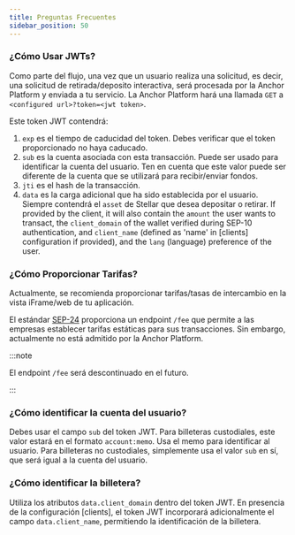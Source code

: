 ```yaml
---
title: Preguntas Frecuentes
sidebar_position: 50
---
```


### ¿Cómo Usar JWTs?

Como parte del flujo, una vez que un usuario realiza una solicitud, es decir, una solicitud de retirada/deposito interactiva, será procesada por la Anchor Platform y enviada a tu servicio. La Anchor Platform hará una llamada `GET` a `<configured url>?token=<jwt token>`.

Este token JWT contendrá:

1. `exp` es el tiempo de caducidad del token. Debes verificar que el token proporcionado no haya caducado.
2. `sub` es la cuenta asociada con esta transacción. Puede ser usado para identificar la cuenta del usuario. Ten en cuenta que este valor puede ser diferente de la cuenta que se utilizará para recibir/enviar fondos.
3. `jti` es el hash de la transacción.
4. `data` es la carga adicional que ha sido establecida por el usuario. Siempre contendrá el `asset` de Stellar que desea depositar o retirar. If provided by the client, it will also contain the `amount` the user wants to transact, the `client_domain` of the wallet verified during SEP-10 authentication, and `client_name` (defined as 'name' in [clients] configuration if provided), and the `lang` (language) preference of the user.

### ¿Cómo Proporcionar Tarifas?

Actualmente, se recomienda proporcionar tarifas/tasas de intercambio en la vista iFrame/web de tu aplicación.

El estándar [SEP-24] proporciona un endpoint `/fee` que permite a las empresas establecer tarifas estáticas para sus transacciones. Sin embargo, actualmente no está admitido por la Anchor Platform.

:::note

El endpoint `/fee` será descontinuado en el futuro.

:::

### ¿Cómo identificar la cuenta del usuario?

Debes usar el campo `sub` del token JWT. Para billeteras custodiales, este valor estará en el formato `account:memo`. Usa el memo para identificar al usuario. Para billeteras no custodiales, simplemente usa el valor `sub` en sí, que será igual a la cuenta del usuario.

### ¿Cómo identificar la billetera?

Utiliza los atributos `data.client_domain` dentro del token JWT. En presencia de la configuración [clients], el token JWT incorporará adicionalmente el campo `data.client_name`, permitiendo la identificación de la billetera.

[sep-9]: https://github.com/stellar/stellar-protocol/blob/master/ecosystem/sep-0009.md
[sep-24]: https://github.com/stellar/stellar-protocol/blob/master/ecosystem/sep-0024.md
[clientes]: ../sep10/README.mdx
